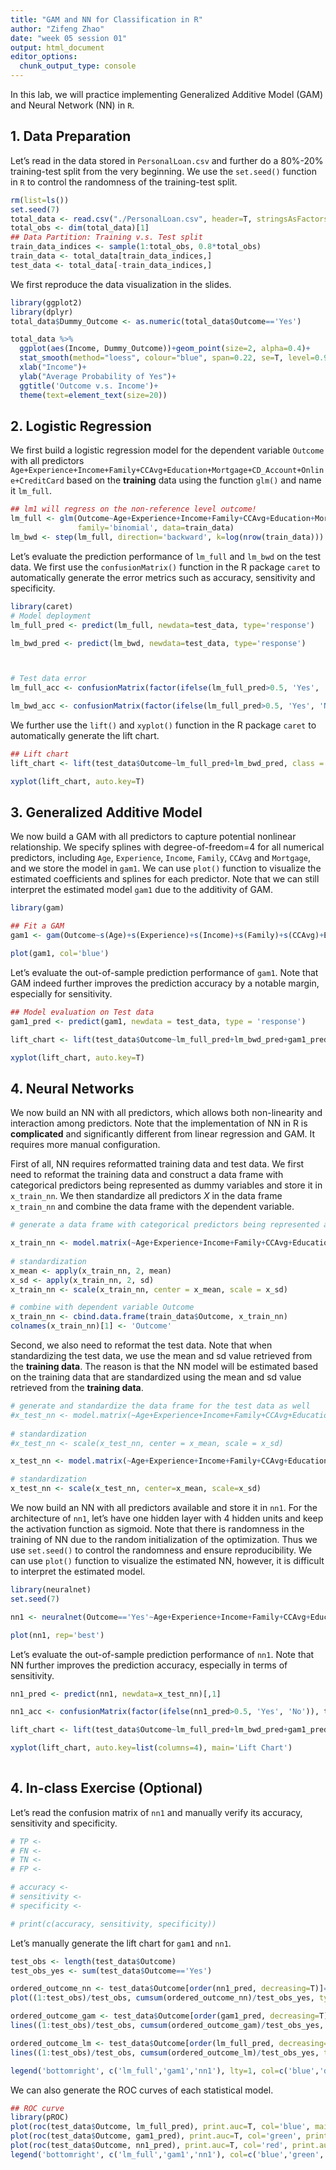 ---
title: "GAM and NN for Classification in R"
author: "Zifeng Zhao"
date: "week 05 session 01"
output: html_document
editor_options: 
  chunk_output_type: console
---


In this lab, we will practice implementing Generalized Additive Model (GAM) and Neural Network (NN) in `R`. 

## 1. Data Preparation
Let's read in the data stored in `PersonalLoan.csv` and further do a 80%-20% training-test split from the very beginning. We use the `set.seed()` function in `R` to control the randomness of the training-test split.

```{r chunk1}
rm(list=ls())
set.seed(7)
total_data <- read.csv("./PersonalLoan.csv", header=T, stringsAsFactors=T)
total_obs <- dim(total_data)[1]
## Data Partition: Training v.s. Test split
train_data_indices <- sample(1:total_obs, 0.8*total_obs)
train_data <- total_data[train_data_indices,]
test_data <- total_data[-train_data_indices,]
```

We first reproduce the data visualization in the slides.

```{r chunk1.1}
library(ggplot2)
library(dplyr)
total_data$Dummy_Outcome <- as.numeric(total_data$Outcome=='Yes')

total_data %>% 
  ggplot(aes(Income, Dummy_Outcome))+geom_point(size=2, alpha=0.4)+
  stat_smooth(method="loess", colour="blue", span=0.22, se=T, level=0.9)+
  xlab("Income")+
  ylab("Average Probability of Yes")+
  ggtitle('Outcome v.s. Income')+
  theme(text=element_text(size=20)) 
```


## 2. Logistic Regression
We first build a logistic regression model for the dependent variable `Outcome` with all predictors `Age+Experience+Income+Family+CCAvg+Education+Mortgage+CD_Account+Online+CreditCard` based on the **training** data using the function `glm()` and name it `lm_full`.

```{r chunk2}
## lm1 will regress on the non-reference level outcome!
lm_full <- glm(Outcome~Age+Experience+Income+Family+CCAvg+Education+Mortgage+CD_Account+Online+CreditCard,
               family='binomial', data=train_data)
lm_bwd <- step(lm_full, direction='backward', k=log(nrow(train_data)))
```

Let's evaluate the prediction performance of `lm_full` and `lm_bwd` on the test data. We first use the `confusionMatrix()` function in the R package `caret` to automatically generate the error metrics such as accuracy, sensitivity and specificity.

```{r chunk3}
library(caret)
# Model deployment
lm_full_pred <- predict(lm_full, newdata=test_data, type='response')

lm_bwd_pred <- predict(lm_bwd, newdata=test_data, type='response')



# Test data error
lm_full_acc <- confusionMatrix(factor(ifelse(lm_full_pred>0.5, 'Yes', 'No')), test_data$Outcome, positive='Yes')

lm_bwd_acc <- confusionMatrix(factor(ifelse(lm_full_pred>0.5, 'Yes', 'No')), test_data$Outcome, positive='Yes') 
```

We further use the `lift()` and `xyplot()` function in the R package `caret` to automatically generate the lift chart.
```{r chunk3.1}
## Lift chart
lift_chart <- lift(test_data$Outcome~lm_full_pred+lm_bwd_pred, class = 'Yes')

xyplot(lift_chart, auto.key=T)

```


## 3. Generalized Additive Model
We now build a GAM with all predictors to capture potential nonlinear relationship. We specify splines with degree-of-freedom=4 for all numerical predictors, including `Age`, `Experience`, `Income`, `Family`, `CCAvg` and `Mortgage`, and we store the model in `gam1`. We can use `plot()` function to visualize the estimated coefficients and splines for each predictor. Note that we can still interpret the estimated model `gam1` due to the additivity of GAM.

```{r chunk4}
library(gam)

## Fit a GAM
gam1 <- gam(Outcome~s(Age)+s(Experience)+s(Income)+s(Family)+s(CCAvg)+Education+s(Mortgage)+CD_Account+Online+CreditCard, data = train_data, family = 'binomial')

plot(gam1, col='blue')
```

Let's evaluate the out-of-sample prediction performance of `gam1`. Note that GAM indeed further improves the prediction accuracy by a notable margin, especially for sensitivity.
```{r chunk5}
## Model evaluation on Test data
gam1_pred <- predict(gam1, newdata = test_data, type = 'response')

lift_chart <- lift(test_data$Outcome~lm_full_pred+lm_bwd_pred+gam1_pred, class = 'Yes')

xyplot(lift_chart, auto.key=T)

```


## 4. Neural Networks
We now build an NN with all predictors, which allows both non-linearity and interaction among predictors. Note that the implementation of NN in R is **complicated** and significantly different from linear regression and GAM. It requires more manual configuration.

First of all, NN requires reformatted training data and test data. We first need to reformat the training data and construct a data frame with categorical predictors being represented as dummy variables and store it in `x_train_nn`. We then standardize all predictors $X$ in the data frame `x_train_nn` and combine the data frame with the dependent variable. 
```{r chunk6}
# generate a data frame with categorical predictors being represented as dummy variables

x_train_nn <- model.matrix(~Age+Experience+Income+Family+CCAvg+Education+Mortgage+CD_Account+Online+CreditCard, data = train_data)[,-1]
  
# standardization
x_mean <- apply(x_train_nn, 2, mean)
x_sd <- apply(x_train_nn, 2, sd)
x_train_nn <- scale(x_train_nn, center = x_mean, scale = x_sd)

# combine with dependent variable Outcome
x_train_nn <- cbind.data.frame(train_data$Outcome, x_train_nn)
colnames(x_train_nn)[1] <- 'Outcome'


```

Second, we also need to reformat the test data. Note that when standardizing the test data, we use the mean and sd value retrieved from the **training data**. The reason is that the NN model will be estimated based on the training data that are standardized using the mean and sd value retrieved from the **training data**.

```{r chunk7}
# generate and standardize the data frame for the test data as well
#x_test_nn <- model.matrix(~Age+Experience+Income+Family+CCAvg+Education+Mortgage+CD_Account+Online+CreditCard, data = test_data)[,-1]
  
# standardization
#x_test_nn <- scale(x_test_nn, center = x_mean, scale = x_sd)

x_test_nn <- model.matrix(~Age+Experience+Income+Family+CCAvg+Education+Mortgage+CD_Account+Online+CreditCard, data=test_data)[,-1]

# standardization
x_test_nn <- scale(x_test_nn, center=x_mean, scale=x_sd)


```

We now build an NN with all predictors available and store it in `nn1`. For the architecture of `nn1`, let's have one hidden layer with 4 hidden units and keep the activation function as sigmoid. Note that there is randomness in the training of NN due to the random initialization of the optimization. Thus we use `set.seed()` to control the randomness and ensure reproducibility. We can use `plot()` function to visualize the estimated NN, however, it is difficult to interpret the estimated model.

```{r chunk8}
library(neuralnet)
set.seed(7)

nn1 <- neuralnet(Outcome=='Yes'~Age+Experience+Income+Family+CCAvg+EducationG+EducationUG+Mortgage+CD_AccountYes+OnlineYes+CreditCardYes, data=x_train_nn, hidden=c(4), linear.output=F)

plot(nn1, rep='best')


```

Let's evaluate the out-of-sample prediction performance of `nn1`. Note that NN further improves the prediction accuracy, especially in terms of sensitivity.
```{r chunk9}
nn1_pred <- predict(nn1, newdata=x_test_nn)[,1]

nn1_acc <- confusionMatrix(factor(ifelse(nn1_pred>0.5, 'Yes', 'No')), test_data$Outcome, positive='Yes')

lift_chart <- lift(test_data$Outcome~lm_full_pred+lm_bwd_pred+gam1_pred+nn1_pred, class='Yes')

xyplot(lift_chart, auto.key=list(columns=4), main='Lift Chart')
  
```


## 4. In-class Exercise (Optional)
Let's read the confusion matrix of `nn1` and manually verify its accuracy, sensitivity and specificity.
```{r chunk10}
# TP <-
# FN <-
# TN <-
# FP <-

# accuracy <-
# sensitivity <-
# specificity <-

# print(c(accuracy, sensitivity, specificity))
```


Let's manually generate the lift chart for `gam1` and `nn1`.
```{r chunk11, eval=F}
test_obs <- length(test_data$Outcome)
test_obs_yes <- sum(test_data$Outcome=='Yes')

ordered_outcome_nn <- test_data$Outcome[order(nn1_pred, decreasing=T)]=='Yes'
plot((1:test_obs)/test_obs, cumsum(ordered_outcome_nn)/test_obs_yes, type='l', col='red')

ordered_outcome_gam <- test_data$Outcome[order(gam1_pred, decreasing=T)]=='Yes'
lines((1:test_obs)/test_obs, cumsum(ordered_outcome_gam)/test_obs_yes, type='l', col='darkgreen')

ordered_outcome_lm <- test_data$Outcome[order(lm_full_pred, decreasing=T)]=='Yes'
lines((1:test_obs)/test_obs, cumsum(ordered_outcome_lm)/test_obs_yes, type='l', col='blue')

legend('bottomright', c('lm_full','gam1','nn1'), lty=1, col=c('blue','darkgreen','red'))
```


We can also generate the ROC curves of each statistical model.
```{r, eval=F}
## ROC curve
library(pROC)
plot(roc(test_data$Outcome, lm_full_pred), print.auc=T, col='blue', main='ROC Curves')
plot(roc(test_data$Outcome, gam1_pred), print.auc=T, col='green', print.auc.y=.4, add=TRUE)
plot(roc(test_data$Outcome, nn1_pred), print.auc=T, col='red', print.auc.y=.3, add=TRUE)
legend('bottomright', c('lm_full','gam1','nn1'), col=c('blue','green','red'), lty=1)
```
